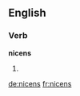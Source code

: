 ==English==

===Verb===
'''nicens'''

# {{third-person singular of|[[nicen]]}}

[[de:nicens]]
[[fr:nicens]]